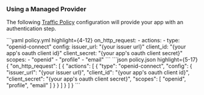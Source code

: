 

### Using a Managed Provider

The following [Traffic Policy](/traffic-policy/)
configuration will provide your app with an authentication step.

<CodeGroup>
```yaml policy.yml highlight={4-12}
on_http_request:
  - actions:
    - type: "openid-connect"
    config:
    issuer_url: "{your issuer url}"
    client_id: "{your app's oauth client id}"
    client_secret: "{your app's oauth client secret}"
    scopes:
    - "openid"
    - "profile"
    - "email"
```
```json policy.json highlight={5-17}
{
  "on_http_request": [
    {
      "actions": [
        {
          "type": "openid-connect",
          "config": {
            "issuer_url": "{your issuer url}",
            "client_id": "{your app's oauth client id}",
            "client_secret": "{your app's oauth client secret}",
            "scopes": [
              "openid",
              "profile",
              "email"
            ]
          }
        }
      ]
    }
  ]
}
```
</CodeGroup>
